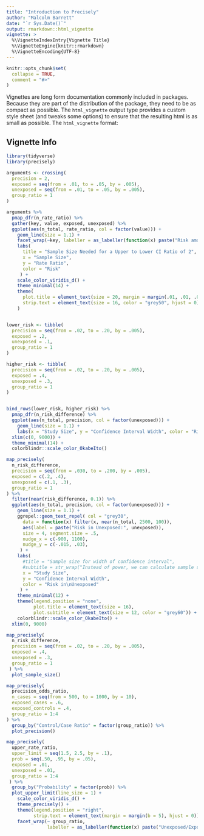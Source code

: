 ```yaml
---
title: "Introduction to Precisely"
author: "Malcolm Barrett"
date: "`r Sys.Date()`"
output: rmarkdown::html_vignette
vignette: >
  %\VignetteIndexEntry{Vignette Title}
  %\VignetteEngine{knitr::rmarkdown}
  %\VignetteEncoding{UTF-8}
---
```


```r
knitr::opts_chunk$set(
  collapse = TRUE,
  comment = "#>"
)
```

Vignettes are long form documentation commonly included in packages. Because they are part of the distribution of the package, they need to be as compact as possible. The `html_vignette` output type provides a custom style sheet (and tweaks some options) to ensure that the resulting html is as small as possible. The `html_vignette` format:

## Vignette Info

```r
library(tidyverse)
library(precisely)

arguments <- crossing(
  precision = 2,
  exposed = seq(from = .01, to = .05, by = .005),
  unexposed = seq(from = .01, to = .05, by = .005),
  group_ratio = 1
) 

arguments %>% 
  pmap_dfr(n_rate_ratio) %>% 
  gather(key, value, exposed, unexposed) %>% 
  ggplot(aes(n_total, rate_ratio, col = factor(value))) +
    geom_line(size = 1.1) + 
    facet_wrap(~key, labeller = as_labeller(function(x) paste("Risk among", x))) +
    labs(
      title = "Sample Size Needed for a Upper to Lower CI Ratio of 2",
      x = "Sample Size", 
      y = "Rate Ratio", 
      color = "Risk"
     ) +
    scale_color_viridis_d() +
    theme_minimal(14) +
    theme(
      plot.title = element_text(size = 20, margin = margin(.01, .01, .01, .01)),
      strip.text = element_text(size = 16, color = "grey50", hjust = 0)
    )


lower_risk <- tibble(
  precision = seq(from = .02, to = .20, by = .005),
  exposed = .2,
  unexposed = .1,
  group_ratio = 1
)

higher_risk <- tibble(
  precision = seq(from = .02, to = .20, by = .005),
  exposed = .4,
  unexposed = .3,
  group_ratio = 1
)


bind_rows(lower_risk, higher_risk) %>% 
  pmap_dfr(n_risk_difference) %>% 
  ggplot(aes(n_total, precision, col = factor(unexposed))) +
    geom_line(size = 1.1) + 
    labs(x = "Study Size", y = "Confidence Interval Width", color = "Risk in\nUnexposed") +
  xlim(c(0, 9000)) +
  theme_minimal(14) + 
  colorblindr::scale_color_OkabeIto()

map_precisely(
  n_risk_difference,
  precision = seq(from = .030, to = .200, by = .005),
  exposed = c(.2, .4),
  unexposed = c(.1, .3),
  group_ratio = 1
) %>% 
  filter(near(risk_difference, 0.1)) %>% 
  ggplot(aes(n_total, precision, col = factor(unexposed))) +
    geom_line(size = 1.1) + 
    ggrepel::geom_text_repel( col = "grey30",
      data = function(x) filter(x, near(n_total, 2500, 100)), 
      aes(label = paste("Risk in Unexposed:", unexposed)), 
      size = 4, segment.size = .5,
      nudge_x = c(-900, 1100),
      nudge_y = c(-.015, .03),
     ) +
    labs(
      #title = "Sample size for width of confidence interval",
      #subtitle = str_wrap("Instead of power, we can calculate sample size based on precision. For the risk difference, the precision is the absolute risk of the confidence interval. In this example, the risk difference is .1 and there are equal amounts of exposed and unexposed participants.", width = 60),
      x = "Study Size", 
      y = "Confidence Interval Width", 
      color = "Risk in\nUnexposed"
     ) +
    theme_minimal(12) + 
    theme(legend.position = "none",
          plot.title = element_text(size = 16),
          plot.subtitle = element_text(size = 12, color = "grey60")) +
    colorblindr::scale_color_OkabeIto() + 
  xlim(0, 9000)

map_precisely(
  n_risk_difference,
  precision = seq(from = .02, to = .20, by = .005),
  exposed = .4,
  unexposed = .3,
  group_ratio = 1
 ) %>% 
  plot_sample_size()

map_precisely(
  precision_odds_ratio,
  n_cases = seq(from = 500, to = 1000, by = 10),
  exposed_cases = .6,
  exposed_controls = .4,
  group_ratio = 1:4
) %>% 
  group_by("Control/Case Ratio" = factor(group_ratio)) %>% 
  plot_precision()

map_precisely(
  upper_rate_ratio, 
  upper_limit = seq(1.5, 2.5, by = .1),
  prob = seq(.50, .95, by = .05),
  exposed = .01,
  unexposed = .01,
  group_ratio = 1:4
 ) %>% 
  group_by("Probability" = factor(prob)) %>% 
  plot_upper_limit(line_size = 1) +
    scale_color_viridis_d() +
    theme_precisely() +
    theme(legend.position = "right",
          strip.text = element_text(margin = margin(b = 5), hjust = 0)) + 
    facet_wrap(~ group_ratio,
               labeller = as_labeller(function(x) paste("Unexposed/Exposed:", x)))

```

